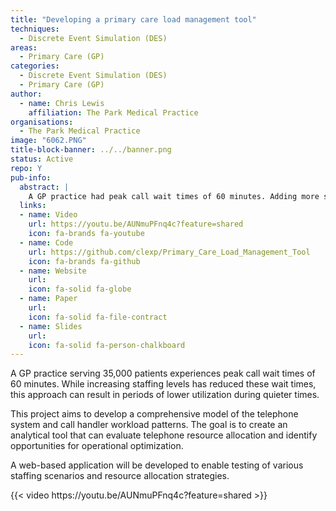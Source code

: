 ```yaml
---
title: "Developing a primary care load management tool"
techniques:
  - Discrete Event Simulation (DES)
areas:
  - Primary Care (GP)
categories:
  - Discrete Event Simulation (DES)
  - Primary Care (GP)
author:
  - name: Chris Lewis
    affiliation: The Park Medical Practice
organisations:
  - The Park Medical Practice
image: "6062.PNG"
title-block-banner: ../../banner.png
status: Active
repo: Y
pub-info:
  abstract: |
    A GP practice had peak call wait times of 60 minutes. Adding more staff improved this, but lower utilisation was then seen during quieter periods. This project will model the telephone system and call handlers' workload to optimise resourcing, producing a web app to test different scenarios.
  links:
  - name: Video
    url: https://youtu.be/AUNmuPFnq4c?feature=shared
    icon: fa-brands fa-youtube
  - name: Code
    url: https://github.com/clexp/Primary_Care_Load_Management_Tool
    icon: fa-brands fa-github
  - name: Website
    url:
    icon: fa-solid fa-globe
  - name: Paper
    url:
    icon: fa-solid fa-file-contract
  - name: Slides
    url:
    icon: fa-solid fa-person-chalkboard
---
```


A GP practice serving 35,000 patients experiences peak call wait times of 60 minutes. While increasing staffing levels has reduced these wait times, this approach can result in periods of lower utilization during quieter times.

This project aims to develop a comprehensive model of the telephone system and call handler workload patterns. The goal is to create an analytical tool that can evaluate telephone resource allocation and identify opportunities for operational optimization.

A web-based application will be developed to enable testing of various staffing scenarios and resource allocation strategies.

{{< video https://youtu.be/AUNmuPFnq4c?feature=shared >}}
